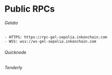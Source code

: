 # Public RPCs 

###### Gelato
    - HTTPS: https://rpc-gel-sepolia.inkonchain.com
    - WSS: wss://ws-gel-sepolia.inkonchain.com

###### Quicknode 

###### Tenderly 